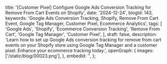   title:
    '[Customer Pixel] Configure Google Ads Conversion Tracking for Remove From Cart Events on Shopify',
  date: '2024-12-24',
  blogId: 143,
  keywords:
    'Google Ads Conversion Tracking, Shopify, Remove From Cart Event, Google Tag Manager, Customer Pixel, Ecommerce Analytics',
  tags: [
    'Google Ads',
    'Shopify',
    'Ecommerce Conversion Tracking',
    'Remove From Cart',
    'Google Tag Manager',
    'Customer Pixel',
  ],
  draft: false,
  description:
    'Learn how to set up Google Ads conversion tracking for remove from cart events on your Shopify store using Google Tag Manager and a customer pixel. Enhance your ecommerce tracking today.',
  openGraph: {
    images: ['/static/blog/00023.png'],
  },
  embedId: '',
};

<BlogHeader metadata={metadata} />

<DataLayerCodeBlock fileName="remove_from_cart.js" />
